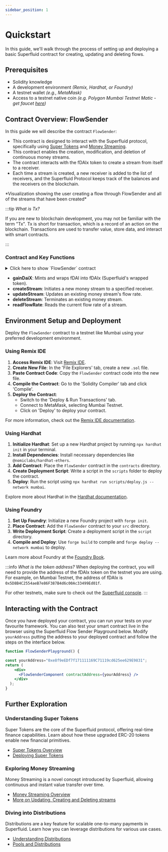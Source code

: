 ```yaml
---
sidebar_position: 1
---
```



# Quickstart

In this guide, we'll walk through the process of setting up and deploying a basic Superfluid contract for creating, updating and deleting flows.

## Prerequisites

- Solidity knowledge
- A development environment *(Remix, Hardhat, or Foundry)*
- A testnet wallet *(e.g., MetaMask)*
- Access to a testnet native coin *(e.g. Polygon Mumbai Testnet Matic - get faucet [here](https://faucet.matic.network/))*

## Contract Overview: FlowSender

In this guide we will describe the contract `FlowSender`:
- This contract is designed to interact with the Superfluid protocol, specifically using [Super Tokens](/docs/protocol/super-tokens/overview.mdx) and [Money Streaming](/docs/protocol/money-streaming/overview.mdx).
- This contract enables the creation, modification, and deletion of continuous money streams.
- The contract interacts with the fDAIx token to create a stream from itself to a receiver.
- Each time a stream is created, a new receiver is added to the list of receivers, and the Superfluid Protocol keeps track of the balances and the receivers on the blockchain.

<div style={{ display: 'flex', justifyContent: 'center' }}>
<FlowSenderVis/>
</div>
<div style={{ display: 'flex', justifyContent: 'center' }}>
    <p>*Visualization showing the user creating a flow through FlowSender and all of the streams that have been created*</p>
</div>

:::tip *What is Tx?* 

If you are new to blockchain development, you may not be familiar with the term "Tx". Tx is short for transaction, which is a record of an action on the blockchain. Transactions are used to transfer value, store data, and interact with smart contracts.

:::

### Contract and Key Functions

<div>
<details>
<summary>Click here to show `FlowSender` contract</summary>
<p>

```solidity
//SPDX-License-Identifier: Unlicensed
pragma solidity ^0.8.14;

import { ISuperfluid, ISuperToken } from "@superfluid-finance/ethereum-contracts/contracts/interfaces/superfluid/ISuperfluid.sol";

import { SuperTokenV1Library } from "@superfluid-finance/ethereum-contracts/contracts/apps/SuperTokenV1Library.sol";

import "@openzeppelin/contracts/token/ERC20/IERC20.sol";
// For deployment on Mumbai Testnet

interface IFakeDAI is IERC20 {

    function mint(address account, uint256 amount) external;

}

contract FlowSender {

    using SuperTokenV1Library for ISuperToken;
    
    mapping (address => bool) public accountList;

    ISuperToken public daix;

    // fDAIx address on Polygon Mumbai = 0x5D8B4C2554aeB7e86F387B4d6c00Ac33499Ed01f
    constructor(ISuperToken _daix) {

        daix = _daix;

    }

    /// @dev Mints 10,000 fDAI to this contract and wraps it all into fDAIx
    function gainDaiX() external {

        // Get address of fDAI by getting underlying token address from DAIx token
        IFakeDAI fdai = IFakeDAI( daix.getUnderlyingToken() );
        
        // Mint 10,000 fDAI
        fdai.mint(address(this), 10000e18);

        // Approve fDAIx contract to spend fDAI
        fdai.approve(address(daix), 20000e18);

        // Wrap the fDAI into fDAIx
        daix.upgrade(10000e18);

    }

    /// @dev creates a stream from this contract to desired receiver at desired rate
    function createStream(int96 flowRate, address receiver) external {

        // Create stream
        daix.createFlow(receiver, flowRate);

    }

    /// @dev updates a stream from this contract to desired receiver to desired rate
    function updateStream(int96 flowRate, address receiver) external {

        // Update stream
        daix.updateFlow(receiver, flowRate);

    }

    /// @dev deletes a stream from this contract to desired receiver
    function deleteStream(address receiver) external {

        // Delete stream
        daix.deleteFlow(address(this), receiver);

    }

    /// @dev get flow rate between this contract to certain receiver
    function readFlowRate(address receiver) external view returns (int96 flowRate) {
        
        // Get flow rate
        return daix.getFlowRate(address(this), receiver);

    }

}
```

</p>
</details>
</div>

- **gainDaiX**: Mints and wraps fDAI into fDAIx (Superfluid's wrapped token).
- **createStream**: Initiates a new money stream to a specified receiver.
- **updateStream**: Updates an existing money stream's flow rate.
- **deleteStream**: Terminates an existing money stream.
- **readFlowRate**: Reads the current flow rate of a stream.

## Environment Setup and Deployment

Deploy the `FlowSender` contract to a testnet like Mumbai using your preferred development environment.

<Tabs>
  <TabItem value="remix" label="Remix IDE" default>

### Using Remix IDE

1. **Access Remix IDE**: Visit [Remix IDE](https://remix.ethereum.org/).
2. **Create New File**: In the 'File Explorers' tab, create a new `.sol` file.
3. **Paste Contract Code**: Copy the `FlowSender` contract code into the new file.
4. **Compile the Contract**: Go to the 'Solidity Compiler' tab and click 'Compile'.
5. **Deploy the Contract**: 
    - Switch to the 'Deploy & Run Transactions' tab.
    - Connect to MetaMask, selecting Mumbai Testnet.
    - Click on 'Deploy' to deploy your contract.

For more information, check out the [Remix IDE documentation](https://remix-ide.readthedocs.io/en/latest/).

  </TabItem>
  <TabItem value="hardhat" label="Hardhat">

### Using Hardhat

1. **Initialize Hardhat**: Set up a new Hardhat project by running `npx hardhat init` in your terminal.
2. **Install Dependencies**: Install necessary dependencies like `@nomiclabs/hardhat-ethers`.
3. **Add Contract**: Place the `FlowSender` contract in the `contracts` directory.
4. **Create Deployment Script**: Write a script in the `scripts` folder to deploy the contract.
5. **Deploy**: Run the script using `npx hardhat run scripts/deploy.js --network mumbai`.

Explore more about Hardhat in the [Hardhat documentation](https://hardhat.org/getting-started/).

  </TabItem>
  <TabItem value="foundry" label="Foundry">

### Using Foundry

1. **Set Up Foundry**: Initialize a new Foundry project with `forge init`.
2. **Place Contract**: Add the `FlowSender` contract to your `src` directory.
3. **Write Deployment Script**: Create a deployment script in the `script` directory.
4. **Compile and Deploy**: Use `forge build` to compile and `forge deploy --network mumbai` to deploy.

Learn more about Foundry at the [Foundry Book](https://book.getfoundry.sh).

  </TabItem>
</Tabs>

:::info *What is the token address?*
When deploying the contract, you will need to provide the address of the fDAIx token on the testnet you are using. For example, on Mumbai Testnet, the address of fDAIx is `0x5D8B4C2554aeB7e86F387B4d6c00Ac33499Ed01f`.

For other testnets, make sure to check out the [Superfluid console](https://console.superfluid.finance/goerli/supertokens).
:::

## Interacting with the Contract

Once you have deployed your contract, you can run your tests on your favourite framework. You can also test your smart contract live in the browser using the Superfluid Flow Sender Playground below. Modify `yourAddress` putting the address to your deployed contract and follow the steps on the interface below.

```jsx live
function FlowSenderPlayground() {

const yourAddress="0xe8f9eEDf7f171111169C71119cd625ee629E9831";
return (
    <div>
      <FlowSenderComponent contractAddress={yourAddress} />
    </div>
  );
}
```

## Further Exploration

### Understanding Super Tokens

Super Tokens are the core of the Superfluid protocol, offering real-time finance capabilities. Learn about how these upgraded ERC-20 tokens enable new financial primitives.

- [Super Tokens Overview](/docs/protocol/super-tokens/overview.mdx)
- [Deploying Super Tokens](/docs/protocol/super-tokens/guides/deploy-super-token.mdx)

### Exploring Money Streaming

Money Streaming is a novel concept introduced by Superfluid, allowing continuous and instant value transfer over time.

- [Money Streaming Overview](/docs/protocol/money-streaming/overview.mdx)
- [More on Updating, Creating and Deleting streams](/docs/protocol/money-streaming/guides/create-update-delete-flow.mdx)

### Diving into Distributions

Distributions are a key feature for scalable one-to-many payments in Superfluid. Learn how you can leverage distributions for various use cases.

- [Understanding Distributions](/docs/protocol/distributions/overview.mdx)
- [Pools and Distributions](/docs/protocol/distributions/guides/pools.mdx)
